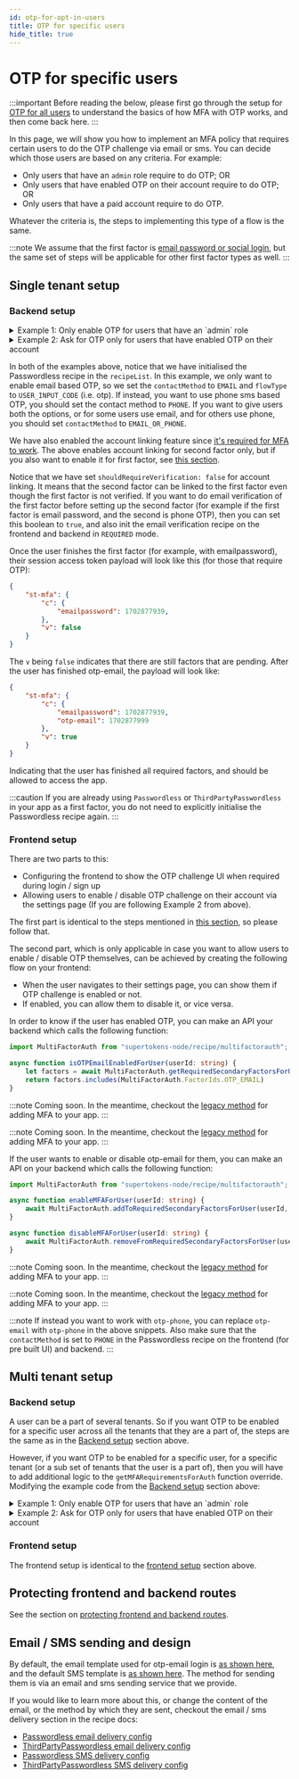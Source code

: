 ```yaml
---
id: otp-for-opt-in-users
title: OTP for specific users
hide_title: true
---
```



<MFAPaidBanner />

# OTP for specific users

:::important
Before reading the below, please first go through the setup for [OTP for all users](./otp-for-all-users) to understand the basics of how MFA with OTP works, and then come back here.
:::

In this page, we will show you how to implement an MFA policy that requires certain users to do the OTP challenge via email or sms. You can decide which those users are based on any criteria. For example:
- Only users that have an `admin` role require to do OTP; OR
- Only users that have enabled OTP on their account require to do OTP; OR
- Only users that have a paid account require to do OTP.

Whatever the criteria is, the steps to implementing this type of a flow is the same.

:::note
We assume that the first factor is [email password or social login](/docs/thirdpartyemailpassword/introduction), but the same set of steps will be applicable for other first factor types as well.
:::

## Single tenant setup

### Backend setup

<details><summary>Example 1: Only enable OTP for users that have an `admin` role</summary>

To start with, we configure the backend in the following way:

<BackendSDKTabs>
<TabItem value="nodejs">

```ts
import supertokens, { User, RecipeUserId, } from "supertokens-node";
import { UserContext } from "supertokens-node/types";
import ThirdPartyEmailPassword from "supertokens-node/recipe/thirdpartyemailpassword"
import MultiFactorAuth from "supertokens-node/recipe/multifactorauth"
import Passwordless from "supertokens-node/recipe/passwordless"
import Session from "supertokens-node/recipe/session"
import UserRoles from "supertokens-node/recipe/userroles"
import AccountLinking from "supertokens-node/recipe/accountlinking"
import { AccountInfoWithRecipeId } from "supertokens-node/recipe/accountlinking/types";
import { SessionContainerInterface } from "supertokens-node/recipe/session/types";

supertokens.init({
    supertokens: {
        connectionURI: "..."
    },
    appInfo: {
        appName: "...",
        apiDomain: "...",
        websiteDomain: "..."
    },
    recipeList: [
        Session.init(),
        UserRoles.init(),
        ThirdPartyEmailPassword.init({
            //...
        }),
        // highlight-start
        Passwordless.init({
            contactMethod: "EMAIL",
            flowType: "USER_INPUT_CODE"
        }),
        AccountLinking.init({
            shouldDoAutomaticAccountLinking: async (newAccountInfo: AccountInfoWithRecipeId & { recipeUserId?: RecipeUserId }, user: User | undefined, session: SessionContainerInterface | undefined, tenantId: string, userContext: UserContext) => {
                if (session === undefined) {
                    // we do not want to do first factor account linking by default. To enable that,
                    // please see the automatic account linking docs in the recipe docs for your first factor.
                    return {
                        shouldAutomaticallyLink: false
                    };
                }
                if (user === undefined || session.getUserId() === user.id) {
                    // if it comes here, it means that a session exists, and we are trying to link the 
                    // newAccountInfo to the session user, which means it's an MFA flow, so we enable 
                    // linking here.
                    return {
                        shouldAutomaticallyLink: true,
                        shouldRequireVerification: false
                    }
                }
                return {
                    shouldAutomaticallyLink: false
                };
            }
        }),
        // highlight-end
        MultiFactorAuth.init({
            firstFactors: [
                MultiFactorAuth.FactorIds.EMAILPASSWORD,
                MultiFactorAuth.FactorIds.THIRDPARTY
            ],
            // highlight-start
            override: {
                functions: (originalImplementation) => {
                    return {
                        ...originalImplementation,
                        getMFARequirementsForAuth: async function (input) {
                            let roles = await UserRoles.getRolesForUser(input.tenantId, (await input.user).id)
                            if (roles.roles.includes("admin")) {
                                // we only want otp-email for admins
                                return [MultiFactorAuth.FactorIds.OTP_EMAIL]
                            } else {
                                // no MFA for non admin users.
                                return []
                            }
                        }
                    }
                }
            }
            // highlight-end
        })
    ]
})
```

</TabItem>
<TabItem value="go">

:::note
Coming soon. In the meantime, checkout the [legacy method](../legacy-method/how-it-works) for adding MFA to your app.
:::

</TabItem>
<TabItem value="python">

:::note
Coming soon. In the meantime, checkout the [legacy method](../legacy-method/how-it-works) for adding MFA to your app.
:::

</TabItem>
</BackendSDKTabs>


We override the `getMFARequirementsForAuth` function to indicate that `otp-email` must be completed only for users that have the `admin` role. You can also have any other criteria here.

</details>

<details><summary>Example 2: Ask for OTP only for users that have enabled OTP on their account</summary>

To start with, we configure the backend in the following way:

<BackendSDKTabs>
<TabItem value="nodejs">

```ts
import supertokens, { User, RecipeUserId, } from "supertokens-node";
import { UserContext } from "supertokens-node/types";
import ThirdPartyEmailPassword from "supertokens-node/recipe/thirdpartyemailpassword"
import MultiFactorAuth, { MultiFactorAuthClaim } from "supertokens-node/recipe/multifactorauth"
import Passwordless from "supertokens-node/recipe/passwordless"
import Session from "supertokens-node/recipe/session"
import AccountLinking from "supertokens-node/recipe/accountlinking"
import { AccountInfoWithRecipeId } from "supertokens-node/recipe/accountlinking/types";
import { SessionContainerInterface } from "supertokens-node/recipe/session/types";

supertokens.init({
    supertokens: {
        connectionURI: "..."
    },
    appInfo: {
        appName: "...",
        apiDomain: "...",
        websiteDomain: "..."
    },
    recipeList: [
        Session.init(),
        ThirdPartyEmailPassword.init({
            //...
        }),
        // highlight-start
        Passwordless.init({
            contactMethod: "EMAIL",
            flowType: "USER_INPUT_CODE",
            override: {
                apis: (oI) => {
                    return {
                        ...oI,
                        consumeCodePOST: async function (input) {
                            let response = await oI.consumeCodePOST!(input);
                            if (response.status === "OK" && input.session !== undefined) {
                                // We do this only if a session exists, which means that it's not being called for first factor login.
                                
                                // OTP challenge completed successfully. We save that this user has enabled otp-email in the user metadata.
                                // The multifactorauth recipe will pick this value up next time the user is trying to login, and
                                // ask them to enter the OTP code.
                                await MultiFactorAuth.addToRequiredSecondaryFactorsForUser(input.session.getUserId(), MultiFactorAuth.FactorIds.OTP_EMAIL);
                            }
                            return response;
                        }
                    }
                }
            }
        }),
        AccountLinking.init({
            shouldDoAutomaticAccountLinking: async (newAccountInfo: AccountInfoWithRecipeId & { recipeUserId?: RecipeUserId }, user: User | undefined, session: SessionContainerInterface | undefined, tenantId: string, userContext: UserContext) => {
                if (session === undefined) {
                    // we do not want to do first factor account linking by default. To enable that,
                    // please see the automatic account linking docs in the recipe docs for your first factor.
                    return {
                        shouldAutomaticallyLink: false
                    };
                }
                if (user === undefined || session.getUserId() === user.id) {
                    // if it comes here, it means that a session exists, and we are trying to link the 
                    // newAccountInfo to the session user, which means it's an MFA flow, so we enable 
                    // linking here.
                    return {
                        shouldAutomaticallyLink: true,
                        shouldRequireVerification: false
                    }
                }
                return {
                    shouldAutomaticallyLink: false
                };
            }
        }),
        MultiFactorAuth.init({
            firstFactors: [
                MultiFactorAuth.FactorIds.EMAILPASSWORD,
                MultiFactorAuth.FactorIds.THIRDPARTY
            ]
        })
        // highlight-end
    ]
})
```

</TabItem>
<TabItem value="go">

:::note
Coming soon. In the meantime, checkout the [legacy method](../legacy-method/how-it-works) for adding MFA to your app.
:::

</TabItem>
<TabItem value="python">

:::note
Coming soon. In the meantime, checkout the [legacy method](../legacy-method/how-it-works) for adding MFA to your app.
:::

</TabItem>
</BackendSDKTabs>

- We simply initialise the multi factor auth recipe here without any override to `getMFARequirementsForAuth`. The default implementation of this function already checks what factors are enabled for a user and returns those. So all we need to do is mark `otp-email` as enabled for a user as soon as they have completed the OTP challenge successfuly. This happens in the `consumeCodePOST` API override as shown above. Once the code is consumed successfully, we mark the `otp-email` factor as enabled for the user, and the next time they login, they will be asked to complete the OTP challenge.
- Notice that before we call `addToRequiredSecondaryFactorsForUser`, we check if there is an input session or not. We only want to call `addToRequiredSecondaryFactorsForUser` function if there is a session which indicates that the user has finished some first factor already.

</details>

In both of the examples above, notice that we have initialised the Passwordless recipe in the `recipeList`. In this example, we only want to enable email based OTP, so we set the `contactMethod` to `EMAIL` and `flowType` to `USER_INPUT_CODE` (i.e. otp). If instead, you want to use phone sms based OTP, you should set the contact method to `PHONE`. If you want to give users both the options, or for some users use email, and for others use phone, you should set `contactMethod` to `EMAIL_OR_PHONE`.

We have also enabled the account linking feature since [it's required for MFA to work](../important-concepts#relation-of-account-linking-and-mfa). The above enables account linking for second factor only, but if you also want to enable it for first factor, see [this section](/docs/thirdpartyemailpassword/common-customizations/account-linking/automatic-account-linking).

Notice that we have set `shouldRequireVerification: false` for account linking. It means that the second factor can be linked to the first factor even though the first factor is not verified. If you want to do email verification of the first factor before setting up the second factor (for example if the first factor is email password, and the second is phone OTP), then you can set this boolean to `true`, and also init the email verification recipe on the frontend and backend in `REQUIRED` mode.

Once the user finishes the first factor (for example, with emailpassword), their session access token payload will look like this (for those that require OTP):
```json
{
    "st-mfa": {
        "c": {
            "emailpassword": 1702877939,
        },
        "v": false
    }
}
```

The `v` being `false` indicates that there are still factors that are pending. After the user has finished otp-email, the payload will look like:

```json
{
    "st-mfa": {
        "c": {
            "emailpassword": 1702877939,
            "otp-email": 1702877999
        },
        "v": true
    }
}
```

Indicating that the user has finished all required factors, and should be allowed to access the app.

:::caution
If you are already using `Passwordless` or `ThirdPartyPasswordless` in your app as a first factor, you do not need to explicitly initialise the Passwordless recipe again.
:::

### Frontend setup

There are two parts to this:
- Configuring the frontend to show the OTP challenge UI when required during login / sign up
- Allowing users to enable / disable OTP challenge on their account via the settings page (If you are following Example 2 from above).

The first part is identical to the steps mentioned in [this section](./otp-for-all-users#frontend-setup), so please follow that.

The second part, which is only applicable in case you want to allow users to enable / disable OTP themselves, can be achieved by creating the following flow on your frontend:
- When the user navigates to their settings page, you can show them if OTP challenge is enabled or not.
- If enabled, you can allow them to disable it, or vice versa.

In order to know if the user has enabled OTP, you can make an API your backend which calls the following function:

<BackendSDKTabs>
<TabItem value="nodejs">

```ts
import MultiFactorAuth from "supertokens-node/recipe/multifactorauth";

async function isOTPEmailEnabledForUser(userId: string) {
    let factors = await MultiFactorAuth.getRequiredSecondaryFactorsForUser(userId)
    return factors.includes(MultiFactorAuth.FactorIds.OTP_EMAIL)
}
```

</TabItem>
<TabItem value="go">

:::note
Coming soon. In the meantime, checkout the [legacy method](../legacy-method/how-it-works) for adding MFA to your app.
:::

</TabItem>
<TabItem value="python">

:::note
Coming soon. In the meantime, checkout the [legacy method](../legacy-method/how-it-works) for adding MFA to your app.
:::

</TabItem>
</BackendSDKTabs>

If the user wants to enable or disable otp-email for them, you can make an API on your backend which calls the following function:

<BackendSDKTabs>
<TabItem value="nodejs">

```ts
import MultiFactorAuth from "supertokens-node/recipe/multifactorauth";

async function enableMFAForUser(userId: string) {
    await MultiFactorAuth.addToRequiredSecondaryFactorsForUser(userId, MultiFactorAuth.FactorIds.OTP_EMAIL)
}

async function disableMFAForUser(userId: string) {
    await MultiFactorAuth.removeFromRequiredSecondaryFactorsForUser(userId, MultiFactorAuth.FactorIds.OTP_EMAIL)
}
```

</TabItem>
<TabItem value="go">

:::note
Coming soon. In the meantime, checkout the [legacy method](../legacy-method/how-it-works) for adding MFA to your app.
:::

</TabItem>
<TabItem value="python">

:::note
Coming soon. In the meantime, checkout the [legacy method](../legacy-method/how-it-works) for adding MFA to your app.
:::

</TabItem>
</BackendSDKTabs>

:::note
If instead you want to work with `otp-phone`, you can replace `otp-email` with `otp-phone` in the above snippets. Also make sure that the `contactMethod` is set to `PHONE` in the Passwordless recipe on the frontend (for pre built UI) and backend.
:::


## Multi tenant setup

### Backend setup
A user can be a part of several tenants. So if you want OTP to be enabled for a specific user across all the tenants that they are a part of, the steps are the same as in the [Backend setup](#backend-setup) section above.

However, if you want OTP to be enabled for a specific user, for a specific tenant (or a sub set of tenants that the user is a part of), then you will have to add additional logic to the `getMFARequirementsForAuth` function override. Modifying the example code from the [Backend setup](#backend-setup) section above:

<details><summary>Example 1: Only enable OTP for users that have an `admin` role</summary>

<BackendSDKTabs>
<TabItem value="nodejs">

```ts
import supertokens, { User, RecipeUserId, } from "supertokens-node";
import { UserContext } from "supertokens-node/types";
import ThirdPartyEmailPassword from "supertokens-node/recipe/thirdpartyemailpassword"
import MultiFactorAuth from "supertokens-node/recipe/multifactorauth"
import Passwordless from "supertokens-node/recipe/passwordless"
import Session from "supertokens-node/recipe/session"
import UserRoles from "supertokens-node/recipe/userroles"
import AccountLinking from "supertokens-node/recipe/accountlinking"
import { AccountInfoWithRecipeId } from "supertokens-node/recipe/accountlinking/types";
import { SessionContainerInterface } from "supertokens-node/recipe/session/types";

supertokens.init({
    supertokens: {
        connectionURI: "..."
    },
    appInfo: {
        appName: "...",
        apiDomain: "...",
        websiteDomain: "..."
    },
    recipeList: [
        Session.init(),
        UserRoles.init(),
        ThirdPartyEmailPassword.init({
            //...
        }),
        // highlight-next-line
        Passwordless.init({
            contactMethod: "EMAIL",
            flowType: "USER_INPUT_CODE"
        }),
        AccountLinking.init({
            shouldDoAutomaticAccountLinking: async (newAccountInfo: AccountInfoWithRecipeId & { recipeUserId?: RecipeUserId }, user: User | undefined, session: SessionContainerInterface | undefined, tenantId: string, userContext: UserContext) => {
                if (session === undefined) {
                    // we do not want to do first factor account linking by default. To enable that,
                    // please see the automatic account linking docs in the recipe docs for your first factor.
                    return {
                        shouldAutomaticallyLink: false
                    };
                }
                if (user === undefined || session.getUserId() === user.id) {
                    // if it comes here, it means that a session exists, and we are trying to link the 
                    // newAccountInfo to the session user, which means it's an MFA flow, so we enable 
                    // linking here.
                    return {
                        shouldAutomaticallyLink: true,
                        shouldRequireVerification: false
                    }
                }
                return {
                    shouldAutomaticallyLink: false
                };
            }
        }),
        MultiFactorAuth.init({
            firstFactors: [
                MultiFactorAuth.FactorIds.EMAILPASSWORD,
                MultiFactorAuth.FactorIds.THIRDPARTY
            ],
            override: {
                functions: (originalImplementation) => {
                    return {
                        ...originalImplementation,
                        getMFARequirementsForAuth: async function (input) {
                            let roles = await UserRoles.getRolesForUser(input.tenantId, (await input.user).id)
                            // highlight-next-line
                            if (roles.roles.includes("admin") && (await input.requiredSecondaryFactorsForTenant).includes(MultiFactorAuth.FactorIds.OTP_EMAIL)) {
                                // we only want otp-email for admins
                                return [MultiFactorAuth.FactorIds.OTP_EMAIL]
                            } else {
                                // no MFA for non admin users.
                                return []
                            }
                        }
                    }
                }
            }
        })
    ]
})
```

</TabItem>
<TabItem value="go">

:::note
Coming soon. In the meantime, checkout the [legacy method](../legacy-method/how-it-works) for adding MFA to your app.
:::

</TabItem>
<TabItem value="python">

:::note
Coming soon. In the meantime, checkout the [legacy method](../legacy-method/how-it-works) for adding MFA to your app.
:::

</TabItem>
</BackendSDKTabs>

- The implementation of `shouldRequireOTPEmailForTenant` is entirely up to you.

</details>

<details><summary>Example 2: Ask for OTP only for users that have enabled OTP on their account</summary>

<BackendSDKTabs>
<TabItem value="nodejs">

```ts
import supertokens, { User, RecipeUserId, } from "supertokens-node";
import { UserContext } from "supertokens-node/types";
import ThirdPartyEmailPassword from "supertokens-node/recipe/thirdpartyemailpassword"
import MultiFactorAuth, { MultiFactorAuthClaim } from "supertokens-node/recipe/multifactorauth"
import Passwordless from "supertokens-node/recipe/passwordless"
import Session from "supertokens-node/recipe/session"
import AccountLinking from "supertokens-node/recipe/accountlinking"
import { AccountInfoWithRecipeId } from "supertokens-node/recipe/accountlinking/types";
import { SessionContainerInterface } from "supertokens-node/recipe/session/types";

supertokens.init({
    supertokens: {
        connectionURI: "..."
    },
    appInfo: {
        appName: "...",
        apiDomain: "...",
        websiteDomain: "..."
    },
    recipeList: [
        Session.init(),
        ThirdPartyEmailPassword.init({
            //...
        }),
        Passwordless.init({
            contactMethod: "EMAIL",
            flowType: "USER_INPUT_CODE",
            override: {
                apis: (oI) => {
                    return {
                        ...oI,
                        consumeCodePOST: async function (input) {
                            let response = await oI.consumeCodePOST!(input);
                            if (response.status === "OK" && input.session !== undefined) {
                                // We do this only if a session exists, which means that it's not being called for first factor login.
                                
                                // OTP challenge completed successfully. We save that this user has enabled otp-email in the user metadata.
                                // The multifactorauth recipe will pick this value up next time the user is trying to login, and
                                // ask them to enter the OTP code.
                                await MultiFactorAuth.addToRequiredSecondaryFactorsForUser(input.session.getUserId(), MultiFactorAuth.FactorIds.OTP_EMAIL);
                            }
                            return response;
                        }
                    }
                }
            }
        }),
        AccountLinking.init({
            shouldDoAutomaticAccountLinking: async (newAccountInfo: AccountInfoWithRecipeId & { recipeUserId?: RecipeUserId }, user: User | undefined, session: SessionContainerInterface | undefined, tenantId: string, userContext: UserContext) => {
                if (session === undefined) {
                    // we do not want to do first factor account linking by default. To enable that,
                    // please see the automatic account linking docs in the recipe docs for your first factor.
                    return {
                        shouldAutomaticallyLink: false
                    };
                }
                if (user === undefined || session.getUserId() === user.id) {
                    // if it comes here, it means that a session exists, and we are trying to link the 
                    // newAccountInfo to the session user, which means it's an MFA flow, so we enable 
                    // linking here.
                    return {
                        shouldAutomaticallyLink: true,
                        shouldRequireVerification: false
                    }
                }
                return {
                    shouldAutomaticallyLink: false
                };
            }
        }),
        MultiFactorAuth.init({
            firstFactors: [
                MultiFactorAuth.FactorIds.EMAILPASSWORD,
                MultiFactorAuth.FactorIds.THIRDPARTY
            ],
            // highlight-start
            override: {
                functions: (originalImplementation) => {
                    return {
                        ...originalImplementation,
                        getMFARequirementsForAuth: async function (input) {
                            if ((await input.requiredSecondaryFactorsForUser).includes(MultiFactorAuth.FactorIds.OTP_EMAIL)) {
                                if ((await input.requiredSecondaryFactorsForTenant).includes(MultiFactorAuth.FactorIds.OTP_EMAIL)) {
                                    return [MultiFactorAuth.FactorIds.OTP_EMAIL]
                                }
                            }
                            // no otp-email required for input.user, with the input.tenant.
                            return []
                        }
                    }
                }
            }
            // highlight-end
        })
    ]
})
```

</TabItem>
<TabItem value="go">

:::note
Coming soon. In the meantime, checkout the [legacy method](../legacy-method/how-it-works) for adding MFA to your app.
:::

</TabItem>
<TabItem value="python">

:::note
Coming soon. In the meantime, checkout the [legacy method](../legacy-method/how-it-works) for adding MFA to your app.
:::

</TabItem>
</BackendSDKTabs>

We provide an override for `getMFARequirementsForAuth` which checks if otp-email is enabled for the user, and also take into account the tenantId to decide if we want to have this user go through the otp-email flow whilst logging into this tenant. The implementation of `shouldRequireOTPEmailForTenant` is entirely up to you.

</details>

### Frontend setup
The frontend setup is identical to the [frontend setup](#frontend-setup) section above.

<!-- COPY SECTION -->
<!-- ./mfa/email-sms-otp/otp-for-all-users.mdx -->
<!-- 1 -->

## Protecting frontend and backend routes

See the section on [protecting frontend and backend routes](../protect-routes).

## Email / SMS sending and design
By default, the email template used for otp-email login is [as shown here](https://github.com/supertokens/email-sms-templates?tab=readme-ov-file#otp-login), and the default SMS template is [as shown here](https://github.com/supertokens/email-sms-templates?tab=readme-ov-file#otp-login-1). The method for sending them is via an email and sms sending service that we provide.

If you would like to learn more about this, or change the content of the email, or the method by which they are sent, checkout the email / sms delivery section in the recipe docs:
- [Passwordless email delivery config](/docs/passwordless/email-delivery/about)
- [ThirdPartyPasswordless email delivery config](/docs/thirdpartypasswordless/email-delivery/about)
- [Passwordless SMS delivery config](/docs/passwordless/sms-delivery/about)
- [ThirdPartyPasswordless SMS delivery config](/docs/thirdpartypasswordless/sms-delivery/about)

<!-- END COPY SECTION -->